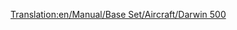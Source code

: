 [[Translation:en/Manual/Base Set/Aircraft/Darwin 500]]

{{nl/Manual/Base Set/Aircraft/Vliegtuig|Name=Darwin 500
|Image=[[File:en/Manual/Base Set/Aircraft/Boeing767.png|Darwin 500]]
|Cost=38.964 (77,928)
|Speed=947 km/h (592 MPH)
|Annual=6.187 (12,374)
|Designed=1982
|Lifespan=25
|Capacity=240 passagiers & 25 zakken post
|Description=Standaard straalvliegtuig met een voorkeur voor grote vliegvelden.
|Real-lifeWikilink=Boeing 767
|Real-life=Boeing 767
}}